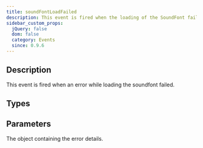 ```yaml
---
title: soundFontLoadFailed
description: This event is fired when the loading of the SoundFont failed.
sidebar_custom_props:
  jQuery: false
  dom: false
  category: Events
  since: 0.9.6
---
```


<SinceBadge since="0.9.6" />


## Description
This event is fired when an error while loading the soundfont failed.

<EventDescription metadata={metadata} />

## Types

<TypeTable>
    <TypeRow type="js" name="function(error)" />    
    <TypeRow type="net" name="Action<Error>" />    
    <TypeRow type="android" name="(details: Error) -> Unit" />    
</TypeTable>

## Parameters

<ParameterTable>
    <ParameterRow platform="all" name="details" type="Error">
        The object containing the error details. 
    </ParameterRow>
</ParameterTable>